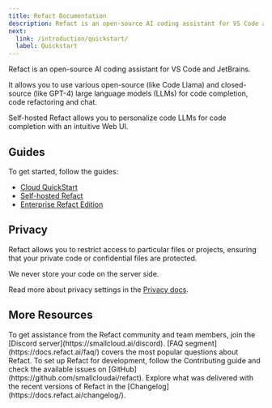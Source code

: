 ```yaml
---
title: Refact Documentation
description: Refact is an open-source AI coding assistant for VS Code and JetBrains.
next:
  link: /introduction/quickstart/
  label: Quickstart
---
```


Refact is an open-source AI coding assistant for VS Code and JetBrains. 

It allows you to use various open-source (like Code Llama) and closed-source (like GPT-4) large language models (LLMs) for code completion, code refactoring and chat. 

Self-hosted Refact allows you to personalize code LLMs for code completion with an intuitive Web UI. 

## Guides
To get started, follow the guides:
- [Cloud QuickStart](https://docs.refact.ai/introduction/quickstart/)
- [Self-hosted Refact](https://docs.refact.ai/guides/self-hosted/)
- [Enterprise Refact Edition](https://docs.refact.ai/guides/enterprise/)

## Privacy
Refact allows you to restrict access to particular files or projects, ensuring that your private code or confidential files are protected. 

We never store your code on the server side.

Read more about privacy settings in the [Privacy docs](https://docs.refact.ai/privacy/).



## More Resources

<CardGrid stagger>
	<Card title="Discord server" icon="pencil">
		To get assistance from the Refact community and team members, join the [Discord server](https://smallcloud.ai/discord).
	</Card>
	<Card title="FAQ" icon="magnifier">
		[FAQ segment](https://docs.refact.ai/faq/) covers the most popular questions about Refact.
	</Card>
	<Card title="Contributing" icon="rocket">
		To set up Refact for development, follow the Contributing guide and check the available issues on [GitHub](https://github.com/smallcloudai/refact).
	</Card>
	<Card title="Changelog" icon="setting">
		Explore what was delivered with the recent versions of Refact in the [Changelog](https://docs.refact.ai/changelog/).
	</Card>
</CardGrid>
